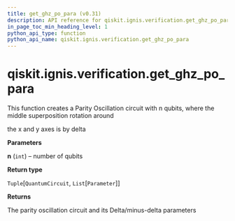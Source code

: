 ```yaml
---
title: get_ghz_po_para (v0.31)
description: API reference for qiskit.ignis.verification.get_ghz_po_para in qiskit v0.31
in_page_toc_min_heading_level: 1
python_api_type: function
python_api_name: qiskit.ignis.verification.get_ghz_po_para
---
```


<span id="qiskit-ignis-verification-get-ghz-po-para" />

# qiskit.ignis.verification.get\_ghz\_po\_para

<Function id="qiskit.ignis.verification.get_ghz_po_para" isDedicatedPage={true} github="https://github.com/qiskit-community/qiskit-ignis/tree/stable/0.6/qiskit/ignis/verification/entanglement/linear.py" signature="get_ghz_po_para(n)">
  This function creates a Parity Oscillation circuit with n qubits, where the middle superposition rotation around

  the x and y axes is by delta

  **Parameters**

  **n** (`int`) – number of qubits

  **Return type**

  `Tuple`\[`QuantumCircuit`, `List`\[`Parameter`]]

  **Returns**

  The parity oscillation circuit and its Delta/minus-delta parameters
</Function>

